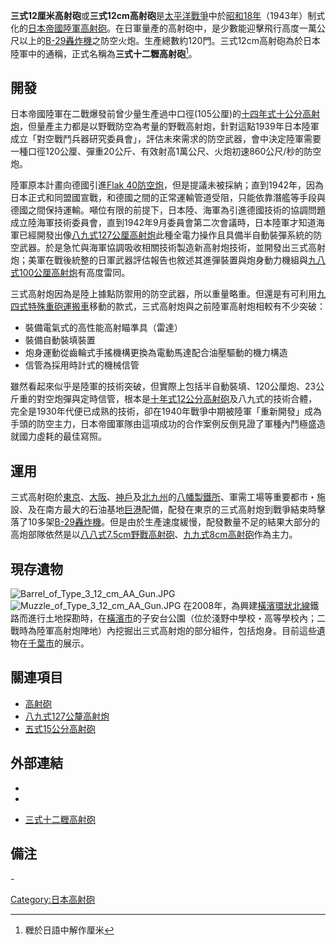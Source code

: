{{noteTA
|T=zh:三式12厘米高射砲;zh-hans:三式12厘米高射炮;zh-hk:三式12厘米高射砲;zh-tw:三式12公分高射砲;
}}
{{Infobox Weapon
|name= 三式12公分高射砲
|image= File:三式12cm高射砲.jpg
|image_size= 300px
|caption= 
|origin= {{flag|Empire of Japan}}
|type= [[高射炮|高射炮]]
<!-- 種類選擇 -->
|is_ranged=yes
|is_bladed=
|is_explosive=yes
|is_artillery=yes
|is_vehicle=
|is_missile=
|is_UK=
<!-- 服役記錄 -->
|service= 1943 - 1945
|used_by={{flag|Empire of Japan}}
|wars= [[第二次世界大戰|第二次世界大戰]]
<!-- 生產歷史 -->
|designer= 
|design_date=1942 - 1943
|manufacturer=
|unit_cost=
|production_date=1943 -1945
|number= 120
|variants= 
<!-- 基本規格 -->
|spec_label=
|weight= 19.8公噸
|length= 
|part_length= 6.71公尺（56倍徑）
|width=
|height=
|diameter=
|wingspan=
|crew=
<!-- 投射武器規格 --> 
|cartridge= 
|cartridge_weight=23.4公斤
|caliber=120公厘
|barrels=
|action= 
|rate= 20發／分（理論射速）<br>15發／分（美軍戰後評估）
|velocity= 853公尺／秒
|energy= 
|range= 對空高度8,500公尺／距離12,000公尺
|max_range= 對空高度11.400公尺／距離6,000公尺<br>對空最高射擊高度14,000公尺<br>對地射程20,500公尺
|feed= 半自動進彈
|sights= 
<!-- 火炮規格 -->
|breech=水平滑塊式炮栓
|recoil=
|carriage=
|elevation= -8度 - +90度
|traverse=
<!-- 刃器規格 --> 
|blade_type=
|hilt_type=
|sheath_type=
|head_type=
|haft_type=
<!-- 爆炸物內填炸藥規格 --> 
|filling=
|filling_weight=
|detonation=
|yield=
<!-- 車輛/飛彈 規格 -->
|armour=
|primary_armament=
|secondary_armament=
|engine=
|engine_power=
|transmission=
|payload_capacity=
|fuel_capacity=
|pw_ratio=
|suspension=
|clearance=
|vehicle_range=
|altitude=
|ceiling=
|speed=
|guidance=
}}
'''三式12厘米高射砲'''或'''三式12cm高射砲'''{{lang|ja|（3しき12せんちこうしやほう）}}是[[太平洋戰爭|太平洋戰爭]]中於[[昭和18年|昭和18年]]（1943年）制式化的[[日本帝國陸軍|日本帝國陸軍]][[高射砲|高射砲]]。在日軍量產的高射砲中，是少數能迎擊飛行高度一萬公尺以上的[[B-29轟炸機|B-29轟炸機]]之防空火炮。生產總數約120門。三式12cm高射砲為於日本陸軍中的通稱，正式名稱為'''三式十二糎高射砲'''<ref>糎於日語中解作厘米</ref>。

== 開發 ==
日本帝國陸軍在二戰爆發前曾少量生產過中口徑(105公厘)的[[十四年式十公分高射炮|十四年式十公分高射炮]]，但量產主力都是以野戰防空為考量的野戰高射炮，針對這點1939年日本陸軍成立「對空戰鬥兵器研究委員會」，評估未來需求的防空武器，會中決定陸軍需要一種口徑120公厘、彈重20公斤、有效射高1萬公尺、火炮初速860公尺/秒的防空炮。

陸軍原本計畫向德國引進[[12.8厘米40年式高射炮|Flak 40防空炮]]，但是提議未被採納；直到1942年，因為日本正式和同盟國宣戰，和德國之間的正常運輸管道受阻，只能依靠潛艦等手段與德國之間保持運輸。噸位有限的前提下，日本陸、海軍為引進德國技術的協調問題成立陸海軍技術委員會，直到1942年9月委員會第二次會議時，日本陸軍才知道海軍已經開發出像[[八九式127公厘高射炮|八九式127公厘高射炮]]此種全電力操作且具備半自動裝彈系統的防空武器。於是急忙與海軍協調吸收相關技術製造新高射炮技術，並開發出三式高射炮；美軍在戰後統整的日軍武器評估報告也敘述其進彈裝置與炮身動力機組與[[九八式100公厘高射炮|九八式100公厘高射炮]]有高度雷同。

三式高射炮因為是陸上據點防禦用的防空武器，所以重量略重。但還是有可利用[[九四式特殊重砲運搬車|九四式特殊重砲運搬車]]移動的款式，三式高射炮與之前陸軍高射炮相較有不少突破：

*裝備電氣式的高性能高射瞄準具（雷達）
*裝備自動裝填裝置
*炮身運動從齒輪式手搖機構更換為電動馬達配合油壓驅動的機力構造
*信管為採用時計式的機械信管

雖然看起來似乎是陸軍的技術突破，但實際上包括半自動裝填、120公厘炮、23公斤重的對空炮彈與定時信管，根本是[[十年式12公分高射砲|十年式12公分高射砲]]及八九式的技術合體，完全是1930年代便已成熟的技術，卻在1940年戰爭中期被陸軍「重新開發」成為手頭的防空主力，日本帝國軍隊由這項成功的合作案例反倒見證了軍種內鬥極盛造就國力虛耗的最佳寫照。

== 運用 ==
三式高射砲於[[東京|東京]]、[[大阪市|大阪]]、[[神戶市|神戶]]及[[北九州市|北九州]]的[[八幡製鐵所|八幡製鐵所]]、軍需工場等重要都市・施設、及在南方最大的石油基地[[巨港|巨港]]配備，配發在東京的三式高射炮到戰爭結束時擊落了10多架[[B-29轟炸機|B-29轟炸機]]。但是由於生產速度緩慢，配發數量不足的結果大部分的高炮部隊依然是以[[八八式7.5cm野戰高射砲|八八式7.5cm野戰高射砲]]、[[九九式8cm高射砲|九九式8cm高射砲]]作為主力。 

==現存遺物==
[[File:Barrel_of_Type_3_12_cm_AA_Gun.JPG|thumb]]
[[File:Muzzle_of_Type_3_12_cm_AA_Gun.JPG|thumb]]
在2008年，為興建[[橫濱環狀北線|橫濱環狀北線]]鐵路而進行土地探勘時，在[[橫濱市|橫濱市]]的子安台公園（位於淺野中學校・高等學校內；二戰時為陸軍高射炮陣地）內挖掘出三式高射炮的部分組件，包括炮身。目前這些遺物在[[千葉市|千葉市]]的{{link-ja|陸上自衛隊高射學校|陸上自衛隊高射学校}}展示。

== 關連項目 ==
* [[高射砲|高射砲]]
* [[八九式127公釐高射炮|八九式127公釐高射炮]]
* [[五式15公分高射砲|五式15公分高射砲]] 

== 外部連結 ==
*{{ja}}{{lang|ja|[http://earth.endless.ne.jp/users/mac0115/150mmType5AAG.html 三式12cm高射砲]}}
*{{ja}}{{lang|ja|[http://sus3041.web.infoseek.co.jp/contents/gun_db/jpn_aag_index.htm 大砲と装甲の研究]}}
*{{zh}}[https://web.archive.org/web/20140525200645/http://mirokosunnex.miroko.tw/brain/ijaag/tp3y120maag.html 三式十二糎高射砲]

== 備注 ==
<div class="references-small">
<references />
</div>-
{{日本帝国陆军火炮}}
[[Category:日本高射砲|Category:日本高射砲]]